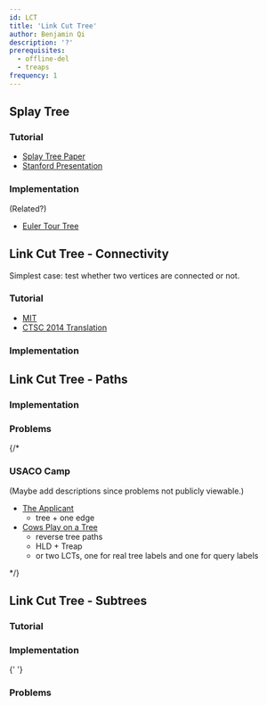 ```yaml
---
id: LCT
title: 'Link Cut Tree'
author: Benjamin Qi
description: '?'
prerequisites:
  - offline-del
  - treaps
frequency: 1
---
```


## Splay Tree

### Tutorial

- [Splay Tree Paper](https://www.cs.cmu.edu/~sleator/papers/self-adjusting.pdf)
- [Stanford Presentation](https://web.stanford.edu/class/archive/cs/cs166/cs166.1146/lectures/08/Slides08.pdf)

### Implementation

<IncompleteSection />

(Related?)

- [Euler Tour Tree](https://codeforces.com/blog/entry/18369)

## Link Cut Tree - Connectivity

Simplest case: test whether two vertices are connected or not.

<Problems problems="conSam" />

### Tutorial

- [MIT](http://courses.csail.mit.edu/6.851/spring12/scribe/L19.pdf)
- [CTSC 2014 Translation](https://www.overleaf.com/read/zbbwngftkrkx?fbclid=IwAR1VJmGscfSZJHejVqU5_2Nlm8-R09pFlU7PpEg_i3CXEd0Qw-dzliSn5RI)

### Implementation

<IncompleteSection />

<Problems problems="con" />

## Link Cut Tree - Paths

<Problems problems="pathSam" />

### Implementation

### Problems

<Problems problems="path" />

{/*

### USACO Camp

(Maybe add descriptions since problems not publicly viewable.)

- [The Applicant](https://probgate.org/viewproblem.php?pid=578)
  - tree + one edge
- [Cows Play on a Tree](https://probgate.org/viewproblem.php?pid=259)
  - reverse tree paths
  - HLD + Treap
  - or two LCTs, one for real tree labels and one for query labels

\*/}

## Link Cut Tree - Subtrees

<Problems problems="subSam" />

### Tutorial

<Resources>
	<Resource
		source="CF"
		url="https://codeforces.com/blog/entry/67637"
		title="ouuan - Maintaining Subtree Info"
		starred
	></Resource>
</Resources>

### Implementation

<Resources>
	<Resource
		source="Benq"
		title="LCT"
		url="https://github.com/bqi343/USACO/blob/master/Implementations/content/graphs%20(12)/Advanced/LCT.h"
	>
		{' '}
	</Resource>
</Resources>

### Problems

<Problems problems="sub" />

